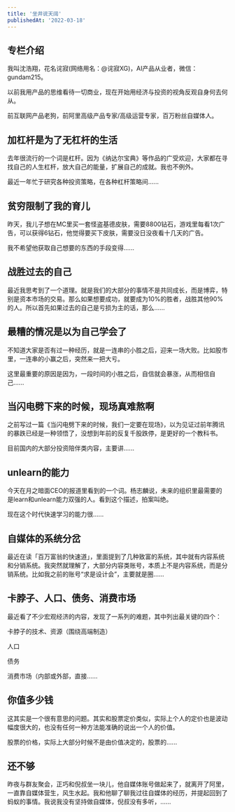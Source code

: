 ```yaml
---
title: '坐井说天阔'
publishedAt: '2022-03-18'
---
```


## 专栏介绍

我叫沈浩翔，花名诧寂(网络用名：@诧寂XG)，AI产品从业者，微信：gundam215。  
  
以前我用产品的思维看待一切商业，现在开始用经济与投资的视角反观自身何去何从。  
  
前互联网产品老狗，前阿里高级产品专家/高级运营专家，百万粉丝自媒体人。

## 加杠杆是为了无杠杆的生活
去年很流行的一个词是杠杆。因为《纳达尔宝典》等作品的广受欢迎，大家都在寻找自己的人生杠杆，放大自己的能量，扩展自己的成就。我也不例外。

最近一年忙于研究各种投资策略，在各种杠杆策略间......

## 贫穷限制了我的育儿
昨天，我儿子想在MC里买一套怪盗基德皮肤，需要8800钻石，游戏里每看1次广告，可以获得6钻石，他觉得要买下皮肤，需要没日没夜看十几天的广告。

我不希望他获取自己想要的东西的手段变得......

## 战胜过去的自己
最近我思考到了一个道理。就是我们的大部分的事情不是共同成长，而是博弈，特别是资本市场的交易。那么如果想要成功，就要成为10%的胜者，战胜其他90%的人。所以首先如果过去的自己是亏损为主的话，那么......

## 最糟的情况是以为自己学会了
不知道大家是否有过一种经历，就是一连串的小胜之后，迎来一场大败。比如股市里，一连串的小赢之后，突然来一把大亏。

这里最重要的原因是因为，一段时间的小胜之后，自信就会暴涨，从而相信自己......

## 当闪电劈下来的时候，现场真难熬啊
之前写过一篇《当闪电劈下来的时候，我们一定要在现场》，以为见证过前年腾讯的暴跌已经是一种领悟了，没想到年前的反复千股跌停，是更好的一个教科书。

目前国内的大部分投资陪伴类内容，主要讲......

## unlearn的能力
今天在月之暗面CEO的报道里看到的一个词。杨志麟说，未来的组织里最需要的是learn和unlearn能力双强的人。看到这个描述，拍案叫绝。

现在这个时代快速学习的能力很......

## 自媒体的系统分岔
最近在读「百万富翁的快速道」，里面提到了几种致富的系统，其中就有内容系统和分销系统。我突然就理解了，大部分内容类账号，本质上不是内容系统，而是分销系统。比如我之前的账号“求是设计会”，主要就是圈......

## 卡脖子、人口、债务、消费市场
最近看了不少宏观经济的内容，发现了一系列的难题，其中列出最关键的四个：

卡脖子的技术、资源（围绕高端制造）

人口

债务

消费市场（内部或外部，直接......

## 你值多少钱
这其实是一个很有意思的问题。其实和股票定价类似，实际上个人的定价也是波动幅度很大的，也没有任何一种方法能准确的说出一个人的价值。

股票的价格，实际上大部分时候不是由价值决定的，股票的......

## 还不够
昨夜与群友聚会，正巧和倪叔坐一块儿，他自媒体账号做起来了，就离开了阿里，一直靠自媒体营生，风生水起。我和他聊了聊我过往自媒体的经历，并提起回到了蚂蚁的事情。我说我没有坚持做自媒体，倪叔没有多听，......

